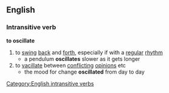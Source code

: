 ==English==
===Intransitive verb===
'''to oscillate'''
#to [[swing]] [[back]] and [[forth]], especially if with a [[regular]] [[rhythm]]
#* a pendulum '''oscillates''' slower as it gets longer
#to [[vacillate]] between [[conflicting]] [[opinion]]s etc
#* the mood for change '''oscillated''' from day to day
[[Category:English intransitive verbs]]
